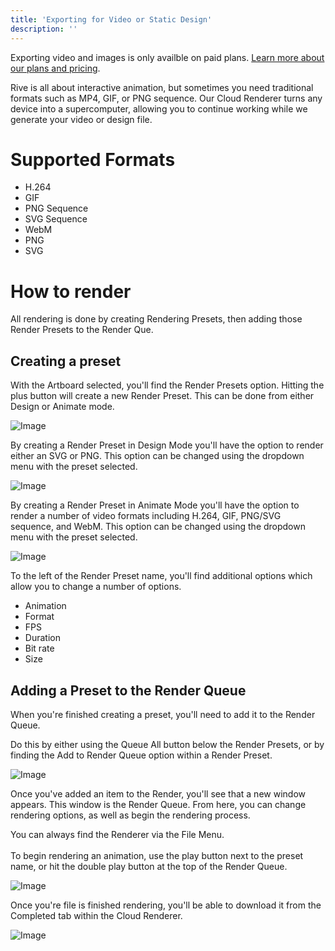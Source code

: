 ```yaml
---
title: 'Exporting for Video or Static Design'
description: ''
---
```


<Note>Exporting video and images is only availble on paid plans. [Learn more about our plans and pricing](https://rive.app/pricing).</Note>

Rive is all about interactive animation, but sometimes you need  traditional formats such as MP4, GIF, or PNG sequence. Our Cloud Renderer turns any device into a supercomputer, allowing you to continue working while we generate your video or design file.

# Supported Formats

- H.264
- GIF
- PNG Sequence
- SVG Sequence
- WebM
- PNG
- SVG

# How to render

All rendering is done by creating Rendering Presets, then adding those Render Presets to the Render Que.

## Creating a preset

With the Artboard selected, you'll find the Render Presets option. Hitting the plus button will create a new Render Preset. This can be done from either Design or Animate mode.

![Image](/images/editor/exporting/36d52cd8-b10b-444f-8231-a1dc74e7511c.webp)

By creating a Render Preset in Design Mode you'll have the option to render either an SVG or PNG. This option can be changed using the dropdown menu with the preset selected.

![Image](/images/editor/exporting/d002a7fd-0c64-4adf-8ed9-bdd886c4ef6a.webp)

By creating a Render Preset in Animate Mode you'll have the option to render a number of video formats including  H.264, GIF, PNG/SVG sequence, and WebM. This option can be changed using the dropdown menu with the preset selected.

![Image](https://ucarecdn.com/e826d407-8977-4ed7-9c02-f35a8a30441b/)

To the left of the Render Preset name, you'll find additional options which allow you to change a number of options.

- Animation
- Format
- FPS
- Duration
- Bit rate
- Size

## Adding a Preset to the Render Queue

When you're finished creating a preset, you'll need to add it to the Render Queue.

Do this by either using the Queue All button below the Render Presets, or by finding the Add to Render Queue option within a Render Preset.

![Image](/images/editor/exporting/af23a14f-9a85-4bf6-af36-10a867fd8ca8.webp)

Once you've added an item to the Render, you'll see that a new window appears. This window is the Render Queue. From here, you can change rendering options, as well as begin the rendering process.

You can always find the Renderer via the File Menu.\
\
To begin rendering an animation, use the play button next to the preset name, or hit the double play button at the top of the Render Queue.

![Image](/images/editor/exporting/137a5d20-809e-4344-9d92-8e41519c7b45.webp)

Once you're file  is finished rendering, you'll be able to download it from the Completed tab within the Cloud Renderer.

![Image](/images/editor/exporting/67a9f6ab-7738-4f6e-bce4-21518e01ca2a.webp)